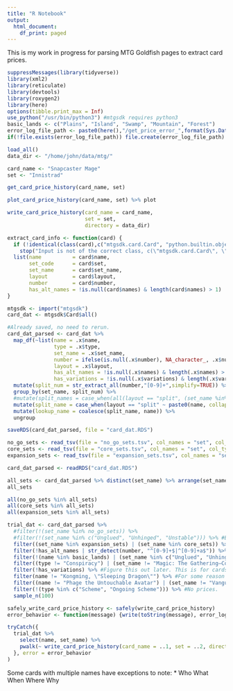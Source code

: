 ```yaml
---
title: "R Notebook"
output:
  html_document:
    df_print: paged
---
```


This is my work in progress for parsing MTG Goldfish pages to extract card prices.

```r
suppressMessages(library(tidyverse))
library(xml2)
library(reticulate)
library(devtools)
library(roxygen2)
library(here)
options(tibble.print_max = Inf)
use_python("/usr/bin/python3") #mtgsdk requires python3
basic_lands <- c("Plains", "Island", "Swamp", "Mountain", "Forest")
error_log_file_path <- paste0(here(),"/get_price_error_",format(Sys.Date(),"%Y_%m_%d"),".log")
if(!file.exists(error_log_file_path)) file.create(error_log_file_path)
```

```r
load_all()
data_dir <- "/home/john/data/mtg/"
```

```r
card_name <- "Snapcaster Mage"
set <- "Innistrad"
```

```r
get_card_price_history(card_name, set)
```

```r
plot_card_price_history(card_name, set) %>% plot
```

```r
write_card_price_history(card_name = card_name, 
                         set = set,
                         directory = data_dir)
```

```r
extract_card_info <- function(card) {
  if (!identical(class(card),c("mtgsdk.card.Card", "python.builtin.object")))
    stop("Input is not of the correct class, c(\"mtgsdk.card.Card\", \"python.builtin.object\").")
  list(name          = card$name,
       set_code      = card$set,
       set_name      = card$set_name,
       layout        = card$layout,
       number        = card$number,
       has_alt_names = !is.null(card$names) & length(card$names) > 1)
}
```

```r
mtgsdk <- import("mtgsdk")
card_dat <- mtgsdk$Card$all()
```

```r
#Already saved, no need to rerun.
card_dat_parsed <- card_dat %>% 
  map_df(~list(name = .x$name, 
               type = .x$type,
               set_name = .x$set_name, 
               number = ifelse(is.null(.x$number), NA_character_, .x$number),
               layout = .x$layout,
               has_alt_names = !is.null(.x$names) & length(.x$names) > 1 ,
               has_variations = !is.null(.x$variations) & length(.x$variations) > 0)) %>% 
  mutate(split_num = str_extract_all(number,"[0-9]+",simplify=TRUE)) %>% 
  group_by(set_name, split_num) %>% 
  #mutate(split_names = case_when(all(layout == "split", (set_name %in% expansion_sets) | (set_name %in% core_sets)) ~ paste0(name, collapse = " "), TRUE ~ ""))
  mutate(split_name = case_when(layout == "split" ~ paste0(name, collapse = " "), TRUE ~ NA_character_)) %>% 
  mutate(lookup_name = coalesce(split_name, name)) %>% 
  ungroup

saveRDS(card_dat_parsed, file = "card_dat.RDS")
```

```r
no_go_sets <- read_tsv(file = "no_go_sets.tsv", col_names = "set", col_types = list(col_character())) %>% unlist
core_sets <- read_tsv(file = "core_sets.tsv", col_names = "set", col_types = list(col_character())) %>% unlist
expansion_sets <- read_tsv(file = "expansion_sets.tsv", col_names = "set", col_types = list(col_character())) %>% unlist
```

```r
card_dat_parsed <- readRDS("card_dat.RDS")
```

```r
all_sets <- card_dat_parsed %>% distinct(set_name) %>% arrange(set_name) %>% unlist(use.names = FALSE)
all_sets
```

```r
all(no_go_sets %in% all_sets)
all(core_sets %in% all_sets)
all(expansion_sets %in% all_sets)
```

```r
trial_dat <- card_dat_parsed %>% 
  #filter(!(set_name %in% no_go_sets)) %>% 
  #filter(!(set_name %in% c("Unglued", "Unhinged", "Unstable"))) %>% #Exclude to start with for simplicity.
  filter((set_name %in% expansion_sets) | (set_name %in% core_sets)) %>% 
  filter(!has_alt_names | str_detect(number, "^[0-9]+$|^[0-9]+a$")) %>% 
  filter(!(name %in% basic_lands) | (set_name %in% c("Unglued", "Unhinged", "Unstable"))) %>% 
  filter((type != "Conspiracy") | (set_name != "Magic: The Gathering—Conspiracy")) %>% #Goldfish doesn't include conspiracies from CNS either.
  filter(!has_variations) %>% #Figure this out later. This is for cards like Fallen Empires Hymn to Tourach or Alliances Arcane Denial.
  filter(name != "Kongming, \"Sleeping Dragon\"") %>% #For some reason many of their Kongming links are broken.
  filter((name != "Phage the Untouchable Avatar") | (set_name != "Vanguard")) %>% #No price history available.
  filter(!(type %in% c("Scheme", "Ongoing Scheme"))) %>% #No prices.
  sample_n(100)
```

```r
safely_write_card_price_history <- safely(write_card_price_history)
error_behavior <- function(message) {write(toString(message), error_log_file_path, append=TRUE)}

tryCatch({
  trial_dat %>%
    select(name, set_name) %>% 
    pwalk(~ write_card_price_history(card_name = ..1, set = ..2, directory = data_dir))
  }, error = error_behavior
)
```

Some cards with multiple names have exceptions to note:
* Who What When Where Why











































